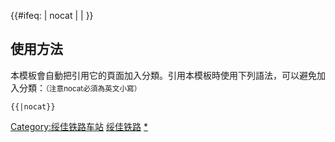 {{鐵道路線|
| 模板名稱 = 绥佳铁路
| 名稱 = [[绥佳铁路]]
| 代表色 = #0033c9
| Logo = [[File:China Railways.svg|17px]]
| 背景顏色 = #FFFFFF
| 車站列表 = [[绥化站|绥化]] - [[兴福站|兴福]] - [[东津站|东津]] - [[全胜站|全胜]] - [[龙船站|龙船]] - [[庆安站|庆安]] - [[高老站|高老]] - [[双丰站 (伊春)|双丰]] - [[王杨站|王杨]] - [[铁力站|铁力]] - [[桃山站|桃山]] - [[石长站|石长]] - [[神树站|神树]] - [[圣浪站|圣浪]] - [[界山站|界山]] - [[小白站|小白]] - [[朗乡站|朗乡]] - [[带岭站|带岭]] - [[松青站|松青]] - [[南岔站|南岔]] - [[绿潭站|绿潭]] - [[晨明站|晨明]] - [[威岭站|威岭]] - [[浩良河站|浩良河]] - [[香兰站|香兰]] - [[汤原站|汤原]] - [[望江站|望江]] - [[兴莲站|兴莲]] - [[莲江口站|莲江口]] - [[西佳木斯站|西佳木斯]] - [[佳木斯站|佳木斯]]}}

<includeonly>{{#ifeq: {{{1}}} | nocat | <!--空--> | [[Category:绥佳铁路车站]] }}</includeonly><noinclude>

== 使用方法 ==
本模板會自動把引用它的頁面加入分類。引用本模板時使用下列語法，可以避免加入分類：<small>（注意nocat必須為英文小寫）</small>
 <nowiki>{{</nowiki>{{PAGENAME}}<nowiki>|nocat}}</nowiki>
[[Category:中國鐵路路線模板|绥佳铁路]]
[[Category:绥佳铁路车站|*]]
</noinclude>